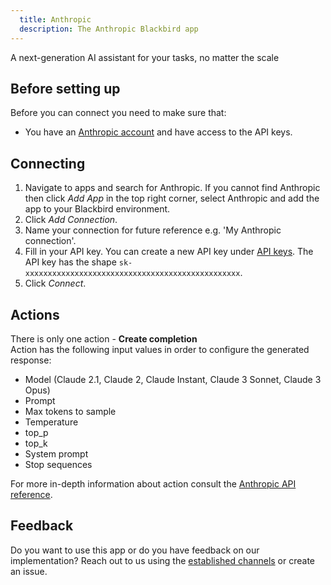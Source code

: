 ```yaml
---
  title: Anthropic
  description: The Anthropic Blackbird app
---
```


<LinkCard title="View on Github" target="_blank" href="https://github.com/bb-io/Anthropic" icon="github" />

A next-generation AI assistant for your tasks, no matter the scale

## Before setting up

Before you can connect you need to make sure that:

- You have an [Anthropic account](https://console.anthropic.com) and have access to the API keys.

## Connecting

1. Navigate to apps and search for Anthropic. If you cannot find Anthropic then click _Add App_ in the top right corner, select Anthropic and add the app to your Blackbird environment.
2. Click _Add Connection_.
3. Name your connection for future reference e.g. 'My Anthropic connection'.
4. Fill in your API key. You can create a new API key under [API keys](https://console.anthropic.com/account/keys). The API key has the shape `sk-xxxxxxxxxxxxxxxxxxxxxxxxxxxxxxxxxxxxxxxxxxxxxxxx`.
5. Click _Connect_.

## Actions

There is only one action - **Create completion** <br/>
Action has the following input values in order to configure the generated response:

- Model (Claude 2.1, Claude 2, Claude Instant, Claude 3 Sonnet, Claude 3 Opus)
- Prompt
- Max tokens to sample
- Temperature
- top_p
- top_k
- System prompt
- Stop sequences

For more in-depth information about action consult the [Anthropic API reference](https://docs.anthropic.com/claude/docs).

## Feedback

Do you want to use this app or do you have feedback on our implementation? Reach out to us using the [established channels](https://www.blackbird.io/) or create an issue.


